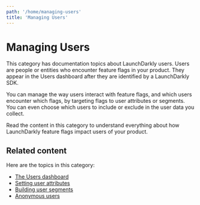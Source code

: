 ```yaml
---
path: '/home/managing-users'
title: 'Managing Users'
---
```


# Managing Users

<Metadata timeToRead={props.timeToRead} lastModifiedDateFormatted={props.lastModifiedDateFormatted} />

This category has documentation topics about LaunchDarkly users. Users are people or entities who encounter feature flags in your product. They appear in the Users dashboard after they are identified by a LaunchDarkly SDK.

You can manage the way users interact with feature flags, and which users encounter which flags, by targeting flags to user attributes or segments. You can even choose which users to include or exclude in the user data you collect.

Read the content in this category to understand everything about how LaunchDarkly feature flags impact users of your product.

## Related content

Here are the topics in this category:

- [The Users dashboard](./the-user-dashboard)
- [Setting user attributes](./private-user-attributes)
- [Building user segments](./segmenting-users)
- [Anonymous users](./anonymous-users)
